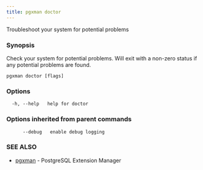 ```yaml
---
title: pgxman doctor
---
```


Troubleshoot your system for potential problems

### Synopsis

Check your system for potential problems. Will exit with a non-zero status if any potential problems are found.

```
pgxman doctor [flags]
```

### Options

```
  -h, --help   help for doctor
```

### Options inherited from parent commands

```
      --debug   enable debug logging
```

### SEE ALSO

* [pgxman](/cli/pgxman)	 - PostgreSQL Extension Manager

